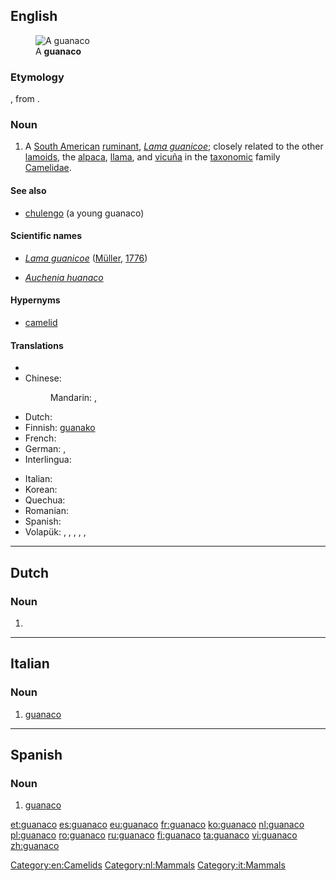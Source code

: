 ==English==
{{wikipedia}}
[[File:Guanaco 09.24.jpg|thumb|A '''guanaco''']]

===Etymology===
{{etyl|es|}} {{term|guanaco|lang=es}}, from {{etyl|qu}} {{term|wanaku|lang=qu}}.

===Noun===

{{en-noun|pl2=guanacoes}}

# A [[South American]] [[ruminant]], ''[[Lama guanicoe]]''; closely related to the other [[lamoid]]s, the [[alpaca]], [[llama]], and [[vicuña]] in the [[taxonomic]] family [[Camelidae]].

====See also====
* [[chulengo]] (a young guanaco)

====Scientific names====
* ''[[Lama guanicoe]]'' ([[Müller]], [[1776]])
* {{obsolete}} ''[[Auchenia huanaco]]''

====Hypernyms====
* [[camelid]]

====Translations====
{{trans-top|''Lama guanicoe''}}
* {{trreq|ar}}
* Chinese:
*: Mandarin: {{t|cmn|原駝|sc=Hani}}, {{t|cmn|原驼|tr=yuántuo|sc=Hani}}
* Dutch: {{t+|nl|guanaco}}
* Finnish: [[guanako]]
* French: {{t+|fr|guanaco|m}}
* German: {{t-|de|Guanako|n}}, {{t-|de|Huanako|n}}
* Interlingua: {{t-|ia|guanaco}}
{{trans-mid}}
* Italian: {{t-|it|guanaco|m}}
* Korean: {{t-|ko|과나코|tr=gwanako|sc=Hang}}
* Quechua: {{t-|qu|wanaku}}
* Romanian: {{t+|ro|guanaco|m}}
* Spanish: {{t+|es|guanaco|m}}
* Volapük: {{qualifier|♂♀}} {{t-|vo|huanak}}, {{qualifier|♂}} {{t-|vo|hihuanak}}, {{qualifier|♀}} {{t-|vo|jihuanak}}, {{qualifier|♂♀ offspring}} {{t-|vo|huanakül}}, {{qualifier|♂ offspring}} {{t-|vo|hihuanakül}}, {{qualifier|♀ offspring}} {{t-|vo|jihuanakül}}
{{trans-bottom}}

[[Category:en:Camelids]]

----

==Dutch==

===Noun===
{{nl-noun|g|guanaco's}}

# {{l|en|guanaco}}

[[Category:nl:Mammals]]

----

==Italian==

===Noun===
{{it-noun|guanac|m|o|hi}}

# [[#English|guanaco]]

[[Category:it:Mammals]]

----

==Spanish==

===Noun===
{{es-noun|m}}

# [[#English|guanaco]]

[[et:guanaco]]
[[es:guanaco]]
[[eu:guanaco]]
[[fr:guanaco]]
[[ko:guanaco]]
[[nl:guanaco]]
[[pl:guanaco]]
[[ro:guanaco]]
[[ru:guanaco]]
[[fi:guanaco]]
[[ta:guanaco]]
[[vi:guanaco]]
[[zh:guanaco]]